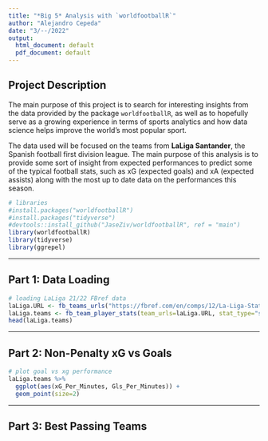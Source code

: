 ```yaml
---
title: "*Big 5* Analysis with `worldfootballR`"
author: "Alejandro Cepeda"
date: "3/--/2022"
output:
  html_document: default
  pdf_document: default
---
```


## Project Description

The main purpose of this project is to search for interesting insights from the data provided by the package `worldfootballR`, as well as to hopefully serve as a growing experience in terms of sports analytics and how data science helps improve the world's most popular sport.

The data used will be focused on the teams from **LaLiga Santander**, the Spanish football first division league. The main purpose of this analysis is to provide some sort of insight from expected performances to predict some of the typical football stats, such as xG (expected goals) and xA (expected assists) along with the most up to date data on the performances this season.

```r
# libraries
#install.packages("worldfootballR")
#install.packages("tidyverse")
#devtools::install_github("JaseZiv/worldfootballR", ref = "main")
library(worldfootballR)
library(tidyverse)
library(ggrepel)

```

------------------------------------------------------------------------

## Part 1: Data Loading

```r
# loading LaLiga 21/22 FBref data
laLiga.URL <- fb_teams_urls("https://fbref.com/en/comps/12/La-Liga-Stats")
laLiga.teams <- fb_team_player_stats(team_urls=laLiga.URL, stat_type="standard")
head(laLiga.teams)
```

------------------------------------------------------------------------

## Part 2: Non-Penalty xG vs Goals

```r
# plot goal vs xg performance
laLiga.teams %>%
  ggplot(aes(xG_Per_Minutes, Gls_Per_Minutes)) +
  geom_point(size=2) 
```

------------------------------------------------------------------------

## Part 3: Best Passing Teams

```r

```
